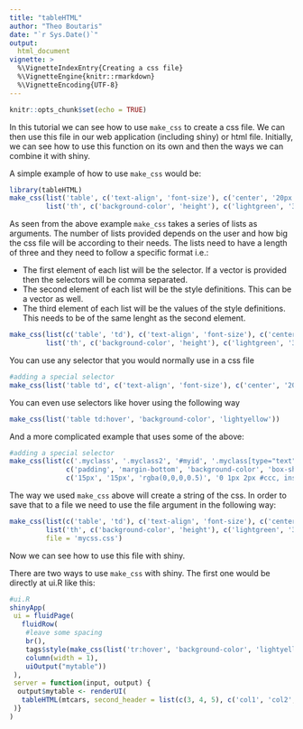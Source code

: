 ```yaml
---
title: "tableHTML"
author: "Theo Boutaris"
date: "`r Sys.Date()`"
output: 
  html_document
vignette: >
  %\VignetteIndexEntry{Creating a css file}
  %\VignetteEngine{knitr::rmarkdown}
  %\VignetteEncoding{UTF-8}
---
```


```r
knitr::opts_chunk$set(echo = TRUE)
```

In this tutorial we can see how to use `make_css` to create a css file. We can then use this file
in our web application (including shiny) or html file. Initially, we can see how to use this 
function on its own and then the ways we can combine it with shiny.

A simple example of how to use `make_css` would be:

```r
library(tableHTML)
make_css(list('table', c('text-align', 'font-size'), c('center', '20px')),
         list('th', c('background-color', 'height'), c('lightgreen', '30px')))
```

As seen from the above example `make_css` takes a series of lists as arguments. The number of lists
provided depends on the user and how big the css file will be according to their needs. The lists
need to have a length of three and they need to follow a specific format i.e.:

* The first element of each list will be the selector. If a vector is provided then the selectors
  will be comma separated.
* The second element of each list will be the style definitions. This can be a vector as well.
* The third element of each list will be the values of the style definitions. This needs to be
  of the same lenght as the second element.
  
```r
make_css(list(c('table', 'td'), c('text-align', 'font-size'), c('center', '20px')),
         list('th', c('background-color', 'height'), c('lightgreen', '30px')))
```

You can use any selector that you would normally use in a css file

```r
#adding a special selector
make_css(list('table td', c('text-align', 'font-size'), c('center', '20px')))
```

You can even use selectors like hover using the following way

```r
make_css(list('table td:hover', 'background-color', 'lightyellow'))
```

And a more complicated example that uses some of the above:

```r
#adding a special selector
make_css(list(c('.myclass', '.myclass2', '#myid', '.myclass[type="text"]'), 
              c('padding', 'margin-bottom', 'background-color', 'box-shadow'),
              c('15px', '15px', 'rgba(0,0,0,0.5)', '0 1px 2px #ccc, inset 0 1px 0 #fff')))
```

The way we used `make_css` above will create a string of the css. In order to save that to a file
we need to use the file argument in the following way:

```r
make_css(list(c('table', 'td'), c('text-align', 'font-size'), c('center', '20px')),
         list('th', c('background-color', 'height'), c('lightgreen', '30px')),
         file = 'mycss.css')
```

Now we can see how to use this file with shiny.
     
There are two ways to use `make_css` with shiny. The first one would be directly at ui.R like this:

```r
#ui.R
shinyApp(
 ui = fluidPage(
   fluidRow(
    #leave some spacing
    br(),
    tags$style(make_css(list('tr:hover', 'background-color', 'lightyellow'))),
    column(width = 1),
    uiOutput("mytable"))
 ), 
 server = function(input, output) {
  output$mytable <- renderUI( 
   tableHTML(mtcars, second_header = list(c(3, 4, 5), c('col1', 'col2', 'col3')))
 )}
)
```


